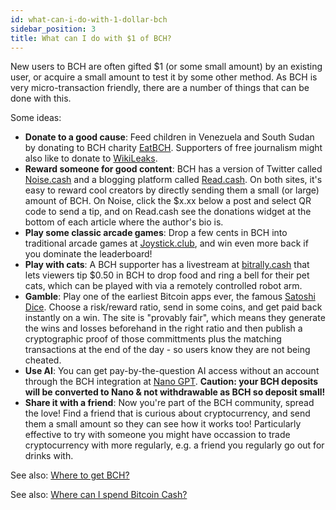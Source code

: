 ```yaml
---
id: what-can-i-do-with-1-dollar-bch
sidebar_position: 3
title: What can I do with $1 of BCH?
---
```


New users to BCH are often gifted $1 (or some small amount) by an existing user, or acquire a small amount to test it by some other method. As BCH is very micro-transaction friendly, there are a number of things that can be done with this.

Some ideas:

- **Donate to a good cause**: Feed children in Venezuela and South Sudan by donating to BCH charity [EatBCH](https://eatbch.org/). Supporters of free journalism might also like to donate to [WikiLeaks](https://shop.wikileaks.org/donate#db11).
- **Reward someone for good content**: BCH has a version of Twitter called [Noise.cash](https://noise.cash/) and a blogging platform called [Read.cash](https://read.cash/). On both sites, it's easy to reward cool creators by directly sending them a small (or large) amount of BCH. On Noise, click the $x.xx below a post and select QR code to send a tip, and on Read.cash see the donations widget at the bottom of each article where the author's bio is.
- **Play some classic arcade games**: Drop a few cents in BCH into traditional arcade games at [Joystick.club](https://joystick.club/), and win even more back if you dominate the leaderboard!
- **Play with cats**: A BCH supporter has a livestream at [bitrally.cash](https://www.bitrally.cash) that lets viewers tip $0.50 in BCH to drop food and ring a bell for their pet cats, which can be played with via a remotely controlled robot arm.
- **Gamble**: Play one of the earliest Bitcoin apps ever, the famous [Satoshi Dice](https://satoshidice.com/). Choose a risk/reward ratio, send in some coins, and get paid back instantly on a win. The site is "provably fair", which means they generate the wins and losses beforehand in the right ratio and then publish a cryptographic proof of those committments plus the matching transactions at the end of the day - so users know they are not being cheated.
- **Use AI**: You can get pay-by-the-question AI access without an account through the BCH integration at [Nano GPT](https://nano-gpt.com/). **Caution: your BCH deposits will be converted to Nano & not withdrawable as BCH so deposit small!**
- **Share it with a friend**: Now you're part of the BCH community, spread the love! Find a friend that is curious about cryptocurrency, and send them a small amount so they can see how it works too! Particularly effective to try with someone you might have occassion to trade cryptocurrency with more regularly, e.g. a friend you regularly go out for drinks with.

See also: [Where to get BCH?](/faqs/Onboarding/where-to-get-bch)

See also: [Where can I spend Bitcoin Cash?](/faqs/Commerce/where-to-spend-bch)
